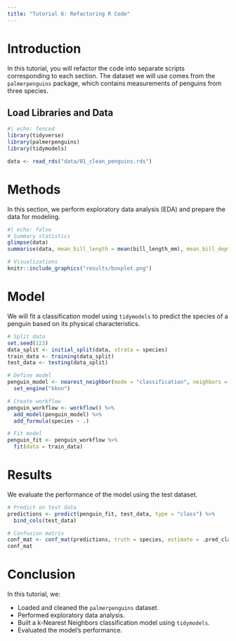 ```yaml
---
title: "Tutorial 6: Refactoring R Code"
---
```


# Introduction

In this tutorial, you will refactor the code into separate scripts corresponding to each section. The dataset we will use comes from the `palmerpenguins` package, which contains measurements of penguins from three species.

## Load Libraries and Data

```r
#| echo: fenced
library(tidyverse)
library(palmerpenguins)
library(tidymodels)

data <- read_rds("data/01_clean_penguins.rds")
```

# Methods

In this section, we perform exploratory data analysis (EDA) and prepare the data for modeling.

```r
#| echo: false
# Summary statistics
glimpse(data)
summarise(data, mean_bill_length = mean(bill_length_mm), mean_bill_depth = mean(bill_depth_mm))

# Visualizations
knitr::include_graphics("results/boxplot.png")
```

# Model

We will fit a classification model using `tidymodels` to predict the species of a penguin based on its physical characteristics.

```r
# Split data
set.seed(123)
data_split <- initial_split(data, strata = species)
train_data <- training(data_split)
test_data <- testing(data_split)

# Define model
penguin_model <- nearest_neighbor(mode = "classification", neighbors = 5) %>%
  set_engine("kknn")

# Create workflow
penguin_workflow <- workflow() %>%
  add_model(penguin_model) %>%
  add_formula(species ~ .)

# Fit model
penguin_fit <- penguin_workflow %>%
  fit(data = train_data)
```

# Results

We evaluate the performance of the model using the test dataset.

```r
# Predict on test data
predictions <- predict(penguin_fit, test_data, type = "class") %>%
  bind_cols(test_data)

# Confusion matrix
conf_mat <- conf_mat(predictions, truth = species, estimate = .pred_class)
conf_mat
```

# Conclusion

In this tutorial, we:

- Loaded and cleaned the `palmerpenguins` dataset.
- Performed exploratory data analysis.
- Built a k-Nearest Neighbors classification model using `tidymodels`.
- Evaluated the model's performance.
